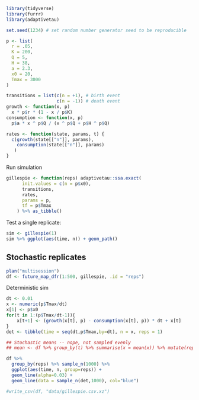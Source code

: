 ```r
library(tidyverse)
library(furrr)
library(adaptivetau)
```

```r
set.seed(1234) # set random number generator seed to be reproducible

p <- list(
  r = .05,
  K = 200,
  Q = 5,
  H = 38,
  a = 2.3,
  x0 = 20,
  Tmax = 3000
)

transitions = list(c(n = +1), # birth event
                   c(n = -1)) # death event
growth <- function(x, p)
  x * p$r * (1 - x / p$K)
consumption <- function(x, p)
  p$a * x ^ p$Q / (x ^ p$Q + p$H ^ p$Q)

rates <- function(state, params, t) {
  c(growth(state[["n"]], params),
    consumption(state[["n"]], params)
   )
}
```


Run simulation
```r
gillespie <- function(reps) adaptivetau::ssa.exact(
      init.values = c(n = p$x0),
      transitions,
      rates,
      params = p,
      tf = p$Tmax
    ) %>% as_tibble()
```

Test a single replicate:
```r
sim <- gillespie(1)
sim %>% ggplot(aes(time, n)) + geom_path()
```

## Stochastic replicates

```r
plan("multisession")
df <- future_map_dfr(1:500, gillespie, .id = "reps")
```

Deterministic sim
```r
dt <- 0.01
x <- numeric(p$Tmax/dt)
x[1] <- p$x0
for(t in 1:(p$Tmax/dt-1)){
    x[t+1] <- (growth(x[t], p) - consumption(x[t], p)) * dt + x[t]
}
det <- tibble(time = seq(dt,p$Tmax,by=dt), n = x, reps = 1)
```


```r
## Stochastic means -- nope, not sampled evenly
## mean <- df %>% group_by(t) %>% summarise(x = mean(x)) %>% mutate(reps = 1)
```

<!-- Re-sample df at uniform intervals! -->

```r
df %>% 
  group_by(reps) %>% sample_n(1000) %>%
  ggplot(aes(time, n, group=reps)) +
  geom_line(alpha=0.03) +
  geom_line(data = sample_n(det,1000), col="blue")


```

```r
#write_csv(df, "data/gillespie.csv.xz")
```

